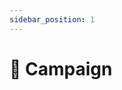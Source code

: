 ```yaml
---
sidebar_position: 1
---
```



# 📣 Campaign

<Title
  title={'📣 Campaign'}
  version={VERSION}
/>

<Fragment>
  Creating a campaign is the first user step in using {APP_DESCRIPTION}.
</Fragment>

A campaign enables the addition of audio files, label descriptions, and the
definition of intervals and metrics.

🏃 [Getting started](./getting-started/)

📖 [User Guide](./user-guide/)
